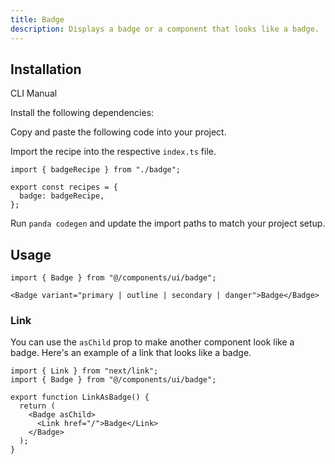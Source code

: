 ```yaml
---
title: Badge
description: Displays a badge or a component that looks like a badge.
---
```


<ComponentPreview name="badge-demo" />

## Installation

<InstallationTabs>

<TabsList>
  <TabsTrigger value="cli">CLI</TabsTrigger>
  <TabsTrigger value="manual">Manual</TabsTrigger>
</TabsList>

<TabsContent value="cli">

<PackageRunner command="nore-ui@latest add badge" />

</TabsContent>

<TabsContent value="manual">

<Steps>

<Step>Install the following dependencies:</Step>

<PackageInstaller name="@radix-ui/react-slot" />

<Step>Copy and paste the following code into your project.</Step>

<ComponentSource name="badge.ts" type="recipe" />

<ComponentSource name="badge.tsx" type="component" />

<Step>Import the recipe into the respective `index.ts` file.</Step>

```tsx
import { badgeRecipe } from "./badge";

export const recipes = {
  badge: badgeRecipe,
};
```

<Step>Run `panda codegen` and update the import paths to match your project setup.</Step>

</Steps>

</TabsContent>

</InstallationTabs>

## Usage

```tsx
import { Badge } from "@/components/ui/badge";
```

```tsx
<Badge variant="primary | outline | secondary | danger">Badge</Badge>
```

### Link

You can use the `asChild` prop to make another component look like a badge. Here's an example of a link that looks like a badge.

```tsx
import { Link } from "next/link";
import { Badge } from "@/components/ui/badge";

export function LinkAsBadge() {
  return (
    <Badge asChild>
      <Link href="/">Badge</Link>
    </Badge>
  );
}
```
